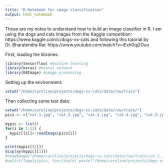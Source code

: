 ```yaml
---
title: "R Notebook for image classification"
output: html_notebook
---
```


Those are my notes to understand how to buld an image classifier in R. I am using the dogs and cats images from the Kaggle competition: https://www.kaggle.com/c/dogs-vs-cats and following this tutorial by  Dr. Bharatendra Rai: https://www.youtube.com/watch?v=iExh0qj2Ouo

First, loading the libraries:
```r
library(tensorflow) #machine learning
library(keras) #neural network
library(EBImage) #image processing
```

Setting up the environment: 
```r
setwd("/home/caroline/projects/dogs-vs-cats/data/raw/train")
```

Then collecting some test data:
```r
setwd("/home/caroline/projects/dogs-vs-cats/data/raw/train/")
pics <- c("cat.1.jpg", "cat.2.jpg", "cat.3.jpg", "cat.4.jpg", "cat.5.jpg", "cat.6.jpg", "dog.1.jpg", "dog.2.jpg", "dog.3.jpg", "dog.4.jpg", "dog.5.jpg", "dog.6.jpg")

mypic <- list()
for(i in 1:12) {
  mypic[[i]]<-readImage(pics[i])
}

print(mypic[[1]])
display(mypic[[1]])
#readImage("/home/caroline/projects/dogs-vs-cats/data/raw/train/cat.1.jpg")
#unlist(lapply(pics, function(x) paste("/home/caroline/projects/dogs-vs-cats/data/raw/train/", x, sep="")))
```


